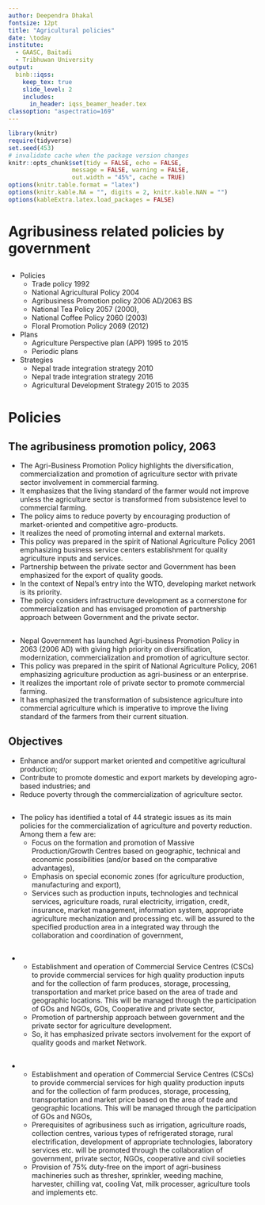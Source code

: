 ```yaml
---
author: Deependra Dhakal
fontsize: 12pt
title: "Agricultural policies"
date: \today
institute:
  - GAASC, Baitadi
  - Tribhuwan University 
output: 
  binb::iqss:
    keep_tex: true
    slide_level: 2
    includes:
      in_header: iqss_beamer_header.tex
classoption: "aspectratio=169"
---
```


```r
library(knitr)
require(tidyverse)
set.seed(453)
# invalidate cache when the package version changes
knitr::opts_chunk$set(tidy = FALSE, echo = FALSE, 
                  message = FALSE, warning = FALSE,
                  out.width = "45%", cache = TRUE)
options(knitr.table.format = "latex")
options(knitr.kable.NA = "", digits = 2, knitr.kable.NAN = "")
options(kableExtra.latex.load_packages = FALSE)
```

# Agribusiness related policies by government

## 

- Policies
  - Trade policy 1992
  - National Agricultural Policy 2004
  - Agribusiness Promotion policy 2006 AD/2063 BS
  - National Tea Policy 2057 (2000),
  - National Coffee Policy 2060 (2003)
  - Floral Promotion Policy 2069 (2012)
- Plans
  - Agriculture Perspective plan (APP) 1995 to 2015
  - Periodic plans
- Strategies
  - Nepal trade integration strategy 2010
  - Nepal trade integration strategy 2016
  - Agricultural Development Strategy 2015 to 2035

# Policies

## The agribusiness promotion policy, 2063

\footnotesize

- The Agri-Business Promotion Policy highlights the diversification, commercialization and promotion of agriculture sector with private sector involvement in commercial farming.
- It emphasizes that the living standard of the farmer would not improve unless the agriculture sector is transformed from subsistence level to commercial farming.
- The policy aims to reduce poverty by encouraging production of market-oriented and competitive agro-products.
- It realizes the need of promoting internal and external markets.
- This policy was prepared in the spirit of National Agriculture Policy 2061 emphasizing business service centers establishment for quality agriculture inputs and services.
- Partnership between the private sector and Government has been emphasized for the export of quality goods.
- In the context of Nepal's entry into the WTO, developing market network is its priority.
- The policy considers infrastructure development as a cornerstone for commercialization and has envisaged promotion of partnership approach between Government and the private sector.

##

- Nepal Government has launched Agri-business Promotion Policy in 2063 (2006 AD) with giving high priority on diversification, modernization, commercialization and promotion of agriculture sector.
- This policy was prepared in the spirit of National Agriculture Policy, 2061 emphasizing agriculture production as agri-business or an enterprise.
- It realizes the important role of private sector to promote commercial farming.
- It has emphasized the transformation of subsistence agriculture into commercial agriculture which is imperative to improve the living standard of the farmers from their current situation.

## Objectives

- Enhance and/or support market oriented and competitive agricultural production;
- Contribute to promote domestic and export markets by developing agro-based industries; and
- Reduce poverty through the commercialization of agriculture sector.

##

- The policy has identified a total of 44 strategic issues as its main policies for the commercialization of agriculture and poverty reduction. Among them a few are:
  - Focus on the formation and promotion of Massive Production/Growth Centres based on geographic, technical and economic possibilities (and/or based on the comparative advantages),
  - Emphasis on special economic zones (for agriculture production, manufacturing and export),
  - Services such as production inputs, technologies and technical services, agriculture roads, rural electricity, irrigation, credit, insurance, market management, information system, appropriate agriculture mechanization and processing etc. will be assured to the specified production area in a integrated way through the collaboration and coordination of government,

##

- 
  - Establishment and operation of Commercial Service Centres (CSCs) to provide commercial services for high quality production inputs and for the collection of farm produces, storage, processing, transportation and market price based on the area of trade and geographic locations. This will be managed through the participation of GOs and NGOs, GOs, Cooperative and private sector,
  - Promotion of partnership approach between government and the private sector for agriculture development.
  - So, it has emphasized private sectors involvement for the export of quality goods and market Network.
  
##

- 
  - Establishment and operation of Commercial Service Centres (CSCs) to provide commercial services for high quality production inputs and for the collection of farm produces, storage, processing, transportation and market price based on the area of trade and geographic locations. This will be managed through the participation of GOs and NGOs,
  - Prerequisites of agribusiness such as irrigation, agriculture roads, collection centres, various types of refrigerated storage, rural electrification, development of appropriate technologies, laboratory services etc. will be promoted through the collaboration of government, private sector, NGOs, cooperative and civil societies
  - Provision of 75% duty-free on the import of agri-business machineries such as thresher, sprinkler, weeding machine, harvester, chilling vat, cooling Vat, milk processer, agriculture tools and implements etc.
